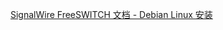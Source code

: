 [SignalWire FreeSWITCH 文档 - Debian Linux 安装](https://developer.signalwire.com/freeswitch/FreeSWITCH-Explained/Installation/Linux/Debian_67240088)